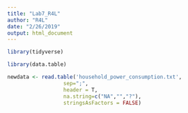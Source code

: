 ```yaml
---
title: "Lab7_R4L"
author: "R4L"
date: "2/26/2019"
output: html_document
---
```

```r
library(tidyverse)

library(data.table)

```

```r
newdata <- read.table('household_power_consumption.txt',
                  sep=";",
                  header = T,
                  na.string=c("NA","","?"),
                  stringsAsFactors = FALSE)
```

